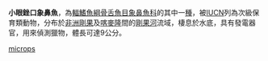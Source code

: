 {{Speciesbox
| name = 小眼銼口象鼻魚
| image = Stomatorhinus microps.jpg
| image_width = 250px
| image_caption = 
| status = VU
| status_system = IUCN3.1
| genus = Stomatorhinus
| species = microps
| authority = [[Boulenger|Boulenger]], 1898
| synonyms = 
}}

'''小眼銼口象鼻魚'''，為[[輻鰭魚綱|輻鰭魚綱]][[骨舌魚目|骨舌魚目]][[象鼻魚科|象鼻魚科]]的其中一[[種|種]]，被[[IUCN|IUCN]]列為次級保育類動物，分布於[[非洲|非洲]][[剛果|剛果]]及[[喀麥隆|喀麥隆]]間的[[剛果河|剛果河]]流域，棲息於水底，具有發電器官，用來偵測獵物，體長可達9公分。
{{Taxonbar|from=Q6406111}}

[[Category:銼口象鼻魚屬|microps]]


{{Fish-stub}}